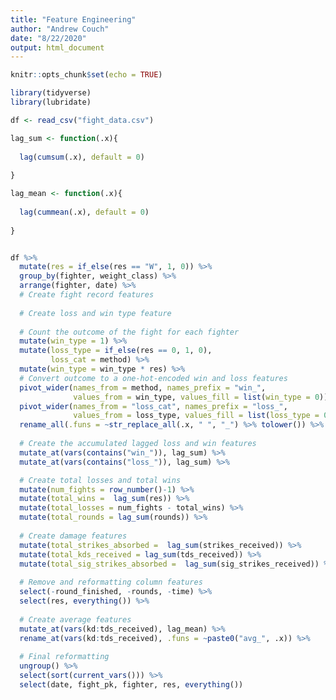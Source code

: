 ```yaml
---
title: "Feature Engineering"
author: "Andrew Couch"
date: "8/22/2020"
output: html_document
---
```


```r
knitr::opts_chunk$set(echo = TRUE)
```

```r
library(tidyverse)
library(lubridate)

df <- read_csv("fight_data.csv")
```

```r
lag_sum <- function(.x){
  
  lag(cumsum(.x), default = 0)
  
}

lag_mean <- function(.x){
  
  lag(cummean(.x), default = 0)
  
}


df %>% 
  mutate(res = if_else(res == "W", 1, 0)) %>% 
  group_by(fighter, weight_class) %>% 
  arrange(fighter, date) %>% 
  # Create fight record features 
  
  # Create loss and win type feature
  
  # Count the outcome of the fight for each fighter
  mutate(win_type = 1) %>% 
  mutate(loss_type = if_else(res == 0, 1, 0),
         loss_cat = method) %>% 
  mutate(win_type = win_type * res) %>% 
  # Convert outcome to a one-hot-encoded win and loss features 
  pivot_wider(names_from = method, names_prefix = "win_", 
              values_from = win_type, values_fill = list(win_type = 0)) %>% 
  pivot_wider(names_from = "loss_cat", names_prefix = "loss_", 
              values_from = loss_type, values_fill = list(loss_type = 0)) %>% 
  rename_all(.funs = ~str_replace_all(.x, " ", "_") %>% tolower()) %>% 
  
  # Create the accumulated lagged loss and win features 
  mutate_at(vars(contains("win_")), lag_sum) %>% 
  mutate_at(vars(contains("loss_")), lag_sum) %>% 

  # Create total losses and total wins 
  mutate(num_fights = row_number()-1) %>% 
  mutate(total_wins =  lag_sum(res)) %>% 
  mutate(total_losses = num_fights - total_wins) %>% 
  mutate(total_rounds = lag_sum(rounds)) %>% 
  
  # Create damage features 
  mutate(total_strikes_absorbed =  lag_sum(strikes_received)) %>% 
  mutate(total_kds_received = lag_sum(tds_received)) %>% 
  mutate(total_sig_strikes_absorbed =  lag_sum(sig_strikes_received)) %>% 
  
  # Remove and reformatting column features
  select(-round_finished, -rounds, -time) %>%
  select(res, everything()) %>% 
  
  # Create average features 
  mutate_at(vars(kd:tds_received), lag_mean) %>% 
  rename_at(vars(kd:tds_received), .funs = ~paste0("avg_", .x)) %>% 
  
  # Final reformatting 
  ungroup() %>% 
  select(sort(current_vars())) %>% 
  select(date, fight_pk, fighter, res, everything())



```


